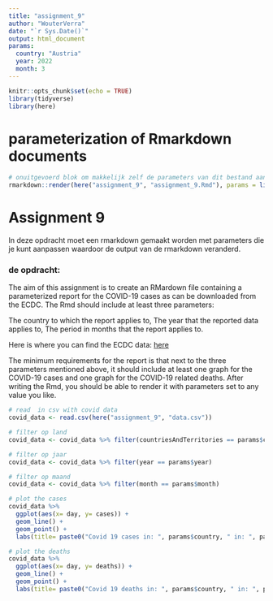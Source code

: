 ```yaml
---
title: "assignment_9"
author: "WouterVerra"
date: "`r Sys.Date()`"
output: html_document
params:
  country: "Austria"
  year: 2022
  month: 3
---
```


```r
knitr::opts_chunk$set(echo = TRUE)
library(tidyverse)
library(here)
```

# parameterization of Rmarkdown documents

```r
# onuitgevoerd blok om makkelijk zelf de parameters van dit bestand aan te passen
rmarkdown::render(here("assignment_9", "assignment_9.Rmd"), params = list(country = "Greece", year = 2021, month = 6))
```

# Assignment 9
In deze opdracht moet een rmarkdown gemaakt worden met parameters die je kunt aanpassen waardoor de output van de rmarkdown veranderd. 

### de opdracht:
The aim of this assignment is to create an RMardown file containing a parameterized report for the COVID-19 cases as can be downloaded from the ECDC. The Rmd should include at least three parameters:

The country to which the report applies to, The year that the reported data applies to, The period in months that the report applies to.

Here is where you can find the ECDC data: [here](https://www.ecdc.europa.eu/en/covid-19/data)

The minimum requirements for the report is that next to the three parameters mentioned above, it should include at least one graph for the COVID-19 cases and one graph for the COVID-19 related deaths. After writing the Rmd, you should be able to render it with parameters set to any value you like.

```r
# read  in csv with covid data
covid_data <- read.csv(here("assignment_9", "data.csv"))

# filter op land
covid_data <- covid_data %>% filter(countriesAndTerritories == params$country)

# filter op jaar
covid_data <- covid_data %>% filter(year == params$year)

# filter op maand
covid_data <- covid_data %>% filter(month == params$month)

# plot the cases
covid_data %>% 
  ggplot(aes(x= day, y= cases)) +
  geom_line() +
  geom_point() +
  labs(title= paste0("Covid 19 cases in: ", params$country, " in: ", params$month, "/", params$year), y= "Covid cases")

# plot the deaths
covid_data %>% 
  ggplot(aes(x= day, y= deaths)) +
  geom_line() +
  geom_point() +
  labs(title= paste0("Covid 19 deaths in: ", params$country, " in: ", params$month, "/", params$year), y= "Covid deaths")
```

